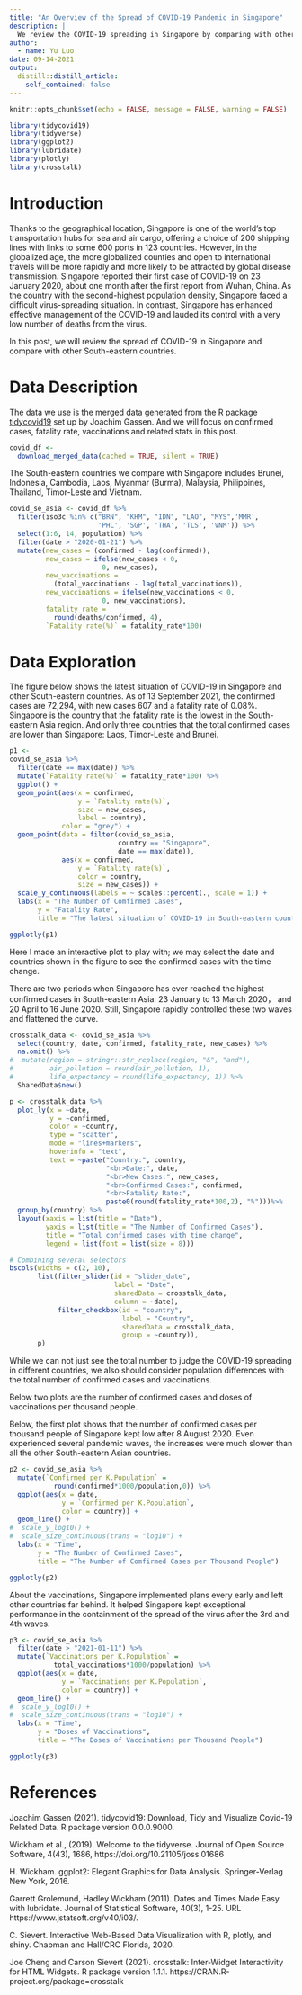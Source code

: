 ```yaml
---
title: "An Overview of the Spread of COVID-19 Pandemic in Singapore"
description: |
  We review the COVID-19 spreading in Singapore by comparing with other South-eastern countries.
author:
  - name: Yu Luo
date: 09-14-2021
output:
  distill::distill_article:
    self_contained: false
---
```



```r
knitr::opts_chunk$set(echo = FALSE, message = FALSE, warning = FALSE)
```

```r
library(tidycovid19)
library(tidyverse)
library(ggplot2)
library(lubridate)
library(plotly)
library(crosstalk)
```

# Introduction

Thanks to the geographical location, Singapore is one of the world's top transportation hubs for sea and air cargo, offering a choice of 200 shipping lines with links to some 600 ports in 123 countries. However, in the globalized age, the more globalized counties and open to international travels will be more rapidly and more likely to be attracted by global disease transmission. Singapore reported their first case of COVID-19 on 23 January 2020, about one month after the first report from Wuhan, China. As the country with the second-highest population density, Singapore faced a difficult virus-spreading situation. In contrast, Singapore has enhanced effective management of the COVID-19 and lauded its control with a very low number of deaths from the virus.

In this post, we will review the spread of COVID-19 in Singapore and  compare with other South-eastern countries.

# Data Description

The data we use is the merged data generated from the R package [tidycovid19](https://github.com/joachim-gassen/tidycovid19) set up by Joachim Gassen. And we will focus on confirmed cases, fatality rate, vaccinations and related stats in this post.

```r
covid_df <- 
  download_merged_data(cached = TRUE, silent = TRUE)
```

The South-eastern countries we compare with Singapore includes Brunei, Indonesia, Cambodia, Laos, Myanmar (Burma), Malaysia, Philippines, Thailand, Timor-Leste and Vietnam.

```r
covid_se_asia <- covid_df %>% 
  filter(iso3c %in% c("BRN", "KHM", "IDN", "LAO", "MYS",'MMR', 
                      'PHL', 'SGP', 'THA', 'TLS', 'VNM')) %>% 
  select(1:6, 14, population) %>% 
  filter(date > "2020-01-21") %>% 
  mutate(new_cases = (confirmed - lag(confirmed)),
         new_cases = ifelse(new_cases < 0, 
                       0, new_cases),
         new_vaccinations = 
           (total_vaccinations - lag(total_vaccinations)),
         new_vaccinations = ifelse(new_vaccinations < 0, 
                       0, new_vaccinations), 
         fatality_rate = 
           round(deaths/confirmed, 4),
         `Fatality rate(%)` = fatality_rate*100)
```

# Data Exploration

The figure below shows the latest situation of COVID-19 in Singapore and other South-eastern countries. As of 13 September 2021, the confirmed cases are 72,294, with new cases 607 and a fatality rate of 0.08%. Singapore is the country that the fatality rate is the lowest in the South-eastern Asia region. And only three countries that the total confirmed cases are lower than Singapore: Laos, Timor-Leste and Brunei.

```r
p1 <- 
covid_se_asia %>% 
  filter(date == max(date)) %>% 
  mutate(`Fatality rate(%)` = fatality_rate*100) %>% 
  ggplot() +
  geom_point(aes(x = confirmed,
                 y = `Fatality rate(%)`,
                 size = new_cases,
                 label = country),
             color = "grey") +
  geom_point(data = filter(covid_se_asia,
                           country == "Singapore",
                           date == max(date)),
             aes(x = confirmed,
                 y = `Fatality rate(%)`,
                 color = country,
                 size = new_cases)) +
  scale_y_continuous(labels = ~ scales::percent(., scale = 1)) +
  labs(x = "The Number of Comfirmed Cases",
       y = "Fatality Rate",
       title = "The latest situation of COVID-19 in South-eastern countries(13 Sep 2021)")

ggplotly(p1)
```

Here I made an interactive plot to play with; we may select the date and countries shown in the figure to see the confirmed cases with the time change. 

There are two periods when Singapore has ever reached the highest confirmed cases in South-eastern Asia: 23 January to 13 March  2020， and 20 April to 16 June 2020. Still, Singapore rapidly controlled these two waves and flattened the curve.

```r
crosstalk_data <- covid_se_asia %>% 
  select(country, date, confirmed, fatality_rate, new_cases) %>% 
  na.omit() %>% 
#  mutate(region = stringr::str_replace(region, "&", "and"),
#         air_pollution = round(air_pollution, 1),
#         life_expectancy = round(life_expectancy, 1)) %>% 
  SharedData$new()

p <- crosstalk_data %>% 
  plot_ly(x = ~date, 
          y = ~confirmed, 
          color = ~country,
          type = "scatter", 
          mode = "lines+markers",
          hoverinfo = "text",
          text = ~paste("Country:", country,
                        "<br>Date:", date,
                        "<br>New Cases:", new_cases,
                        "<br>Confirmed Cases:", confirmed,
                        "<br>Fatality Rate:",
                        paste0(round(fatality_rate*100,2), "%")))%>%
  group_by(country) %>%
  layout(xaxis = list(title = "Date"),
         yaxis = list(title = "The Number of Confirmed Cases"),
         title = "Total confirmed cases with time change",
         legend = list(font = list(size = 8)))

# Combining several selectors
bscols(widths = c(2, 10),
       list(filter_slider(id = "slider_date", 
                          label = "Date",
                          sharedData = crosstalk_data, 
                          column = ~date),
            filter_checkbox(id = "country", 
                            label = "Country",
                            sharedData = crosstalk_data, 
                            group = ~country)),
       p)
```

While we can not just see the total number to judge the COVID-19 spreading in different countries, we also should consider population differences with the total number of confirmed cases and vaccinations.

Below two plots are the number of confirmed cases and doses of vaccinations per thousand people. 

Below, the first plot shows that the number of confirmed cases per thousand people of Singapore kept low after 8 August 2020. Even experienced several pandemic waves, the increases were much slower than all the other South-eastern Asian countries.

```r
p2 <- covid_se_asia %>%
  mutate(`Confirmed per K.Population` = 
           round(confirmed*1000/population,0)) %>%
  ggplot(aes(x = date,
             y = `Confirmed per K.Population`,
             color = country)) +
  geom_line() +
#  scale_y_log10() + 
#  scale_size_continuous(trans = "log10") +
  labs(x = "Time", 
       y = "The Number of Comfirmed Cases",
       title = "The Number of Comfirmed Cases per Thousand People")

ggplotly(p2)
```

About the vaccinations, Singapore implemented plans every early and left other countries far behind. It helped Singapore kept exceptional performance in the containment of the spread of the virus after the 3rd and 4th waves.

```r
p3 <- covid_se_asia %>% 
  filter(date > "2021-01-11") %>% 
  mutate(`Vaccinations per K.Population` = 
           total_vaccinations*1000/population) %>% 
  ggplot(aes(x = date,
             y = `Vaccinations per K.Population`,
             color = country)) +
  geom_line() +
#  scale_y_log10() + 
#  scale_size_continuous(trans = "log10") +
  labs(x = "Time", 
       y = "Doses of Vaccinations",
       title = "The Doses of Vaccinations per Thousand People")

ggplotly(p3)  
```


# References

Joachim Gassen (2021). tidycovid19: Download, Tidy and Visualize Covid-19 Related Data. R package version 0.0.0.9000.

Wickham et al., (2019). Welcome to the tidyverse. Journal of Open Source Software, 4(43), 1686, https://doi.org/10.21105/joss.01686

H. Wickham. ggplot2: Elegant Graphics for Data Analysis. Springer-Verlag New York, 2016.

Garrett Grolemund, Hadley Wickham (2011). Dates and Times Made Easy with lubridate. Journal of Statistical Software, 40(3), 1-25. URL https://www.jstatsoft.org/v40/i03/.

C. Sievert. Interactive Web-Based Data Visualization with R, plotly, and shiny. Chapman and Hall/CRC Florida, 2020.

Joe Cheng and Carson Sievert (2021). crosstalk: Inter-Widget Interactivity for HTML Widgets. R package version 1.1.1. https://CRAN.R-project.org/package=crosstalk